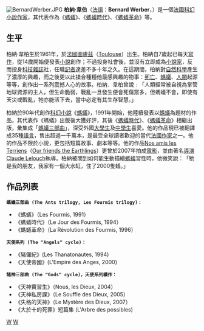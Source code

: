 [[File:BernardWerber.JPG|thumb]]
'''柏納·韋伯'''（[[法語|法語]]：'''Bernard Werber'''，{{bd|1961年|9月18日}}）是一個[[法國|法國]][[科幻小說|科幻小說]][[作家|作家]]，其代表作為《[[螞蟻_(柏納·韋伯)|螞蟻]]》、《[[螞蟻時代|螞蟻時代]]》、《[[螞蟻革命|螞蟻革命]]》等。

== 生平 ==
柏納·韋柏生於1961年，於[[法國|法國]][[圖盧茲|圖盧茲]]（[[Toulouse|Toulouse]]）出生。柏納自7歲起已每天[[寫作|寫作]]，從14歲開始便發表[[小說|小說]]創作；不過投身社會後，並沒有立即成為[[小說家|小說家]]，反而投身[[科技|科技]][[雜誌|雜誌]]社，任職[[記者|記者]]達差不多十年之久。在這期間，柏納對[[自然科學|自然科學]]產生了濃厚的興趣，而之後更以此揉合種種他最感興趣的物事：[[死亡|死亡]]、[[螞蟻|螞蟻]]、[[人類|人類]]起源等等，創作出一系列震撼人心的故事。柏納．韋柏曾說﹕「人類經常被自視為掌管地球資源的主人，但生命脆弱，戰亂一旦發生便會死傷眾多，但螞蟻不會，即使有天災或戰亂，牠亦能活下去，當中必定有其生存智慧。」

柏納於90年代創作[[科幻小說|科幻小說]]《[[螞蟻_(柏納·韋柏)|螞蟻]]》，1991年開始，他陸續發表以[[螞蟻|螞蟻]]為題材的作品，其代表作《螞蟻》出版後大獲好評，其後《[[螞蟻時代|螞蟻時代]]》、《[[螞蟻革命|螞蟻革命]]》相繼出版，彙集成「[[螞蟻三部曲|螞蟻三部曲]]」，深受外國[[大學生|大學生]]及[[中學生|中學生]]喜愛。他的作品現已被翻譯成35種[[語言|語言]]，售出超過一千萬本，是最受全球讀者歡迎的當代[[法國作家|法國作家]]之一。他的作品不限於小說，更包括短篇故事、劇本等等。他的作品[[Nos_amis_les_Terriens|Nos amis les Terriens]]（[[Our_friends_the_Earthlings|Our friends the Earthlings]]）更曾於2007年拍成[[電影|電影]]，並由著名[[導演|導演]][[Claude_Lelouch|Claude Lelouch]]執導。柏納被問到如何能生動描繪[[螞蟻|螞蟻]]習性時，他微笑說︰「牠是我的朋友，我家有一個大水缸，住了2000隻蟻。」

== 作品列表 ==
{{commonscat|Bernard Werber}}
 '''螞蟻三部曲 (The Ants trilogy, Les Fourmis trilogy)：'''
* 《螞蟻》（Les Fourmis, 1991）
* 《螞蟻時代》（Le Jour des Fourmis, 1994）
* 《螞蟻革命》（La Révolution des Fourmis, 1996）
 '''天使系列 (The "Angels" cycle)：'''
* 《豬儸紀》(Les Thanatonautes, 1994)
* 《天使帝國》(L'Empire des Anges, 2000)
 '''諸神三部曲 (The "Gods" cycle)，天使系列續作：'''
* 《天神實習生》（Nous, les Dieux, 2004）
* 《天神私房課》（Le Souffle des Dieux, 2005）
* 《失格的天神》（Le Mystère des Dieux, 2007）
* 《大於十的死罪》短篇集 (L'Arbre des possibles)



{{Authority control}}
[[Category:法国科幻小说家|W]]
[[Category:法國作家|W]]
